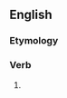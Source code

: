 ==English==

===Etymology===
{{suffix|en|appear|eth}}

===Verb===
{{head|en|verb form}}

# {{en-archaic third-person singular of|appear}}